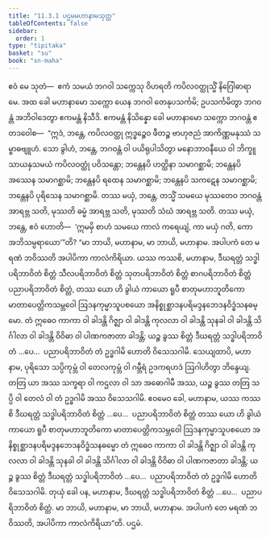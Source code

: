 ```yaml
---
title: "11.3.1 ပဌမမဟာနာမသုတ္တ"
tableOfContents: false
sidebar:
  order: 1
type: "tipitaka"
basket: "su"
book: "sn-maha"
---
```



<DynamicBreadcrumb />

<Division number="1017" book="sn-maha">

<Paragraph number="1903" book="sn-maha">
ဧဝံ မေ သုတံ—  ဧကံ သမယံ ဘဂဝါ သက္ကေသု ဝိဟရတိ ကပိလဝတ္ထုသ္မိံ နိဂြေါဓာရာမေ. အထ ခေါ မဟာနာမော သက္ကော ယေန ဘဂဝါ တေနုပသင်္ကမိ; ဥပသင်္ကမိတွာ ဘဂဝန္တံ အဘိဝါဒေတွာ ဧကမန္တံ နိသီဒိ. ဧကမန္တံ နိသိန္နော ခေါ မဟာနာမော သက္ကော ဘဂဝန္တံ ဧတဒဝေါစ—  “ဣဒံ, ဘန္တေ, ကပိလဝတ္ထု ဣဒ္ဓဉ္စေဝ ဖီတဉ္စ ဗာဟုဇညံ အာကိဏ္ဏမနုဿံ သမ္ဗာဓဗျူဟံ. သော ခွါဟံ, ဘန္တေ, ဘဂဝန္တံ ဝါ ပယိရုပါသိတွာ မနောဘာဝနီယေ ဝါ ဘိက္ခူ သာယနှသမယံ ကပိလဝတ္ထုံ ပဝိသန္တော; ဘန္တေနပိ ဟတ္ထိနာ သမာဂစ္ဆာမိ; ဘန္တေနပိ အဿေန သမာဂစ္ဆာမိ; ဘန္တေနပိ ရထေန သမာဂစ္ဆာမိ; ဘန္တေနပိ သကဋေန သမာဂစ္ဆာမိ; ဘန္တေနပိ ပုရိသေန သမာဂစ္ဆာမိ. တဿ မယှံ, ဘန္တေ, တသ္မိံ သမယေ မုဿတေဝ ဘဂဝန္တံ အာရဗ္ဘ သတိ, မုဿတိ ဓမ္မံ အာရဗ္ဘ သတိ, မုဿတိ သံဃံ အာရဗ္ဘ သတိ. တဿ မယှံ, ဘန္တေ, ဧဝံ ဟောတိ—  ‘ဣမမှိ စာဟံ သမယေ ကာလံ ကရေယျံ, ကာ မယှံ ဂတိ, ကော အဘိသမ္ပရာယော’”တိ?
</Paragraph>

<Paragraph number="1904" book="sn-maha">
“မာ ဘာယိ, မဟာနာမ, မာ ဘာယိ, မဟာနာမ. အပါပကံ တေ မရဏံ ဘဝိဿတိ အပါပိကာ ကာလံကိရိယာ. ယဿ ကဿစိ, မဟာနာမ, ဒီဃရတ္တံ သဒ္ဓါပရိဘာဝိတံ စိတ္တံ သီလပရိဘာဝိတံ စိတ္တံ သုတပရိဘာဝိတံ စိတ္တံ စာဂပရိဘာဝိတံ စိတ္တံ ပညာပရိဘာဝိတံ စိတ္တံ, တဿ ယော ဟိ ခွါယံ ကာယော ရူပီ စာတုမဟာဘူတိကော မာတာပေတ္တိကသမ္ဘဝေါ ဩဒနကုမ္မာသူပစယော အနိစ္စုစ္ဆာဒနပရိမဒ္ဒနဘေဒနဝိဒ္ဓံသနဓမ္မော. တံ ဣဓေဝ ကာကာ ဝါ ခါဒန္တိ ဂိဇ္ဈာ ဝါ ခါဒန္တိ ကုလလာ ဝါ ခါဒန္တိ သုနခါ ဝါ ခါဒန္တိ သိင်္ဂါလာ ဝါ ခါဒန္တိ ဝိဝိဓာ ဝါ ပါဏကဇာတာ ခါဒန္တိ; ယဉ္စ ခွဿ စိတ္တံ ဒီဃရတ္တံ သဒ္ဓါပရိဘာဝိတံ …ပေ…  ပညာပရိဘာဝိတံ တံ ဥဒ္ဓဂါမိ ဟောတိ ဝိသေသဂါမိ.
</Paragraph>

<Paragraph number="1905" book="sn-maha">
သေယျထာပိ, မဟာနာမ, ပုရိသော သပ္ပိကုမ္ဘံ ဝါ တေလကုမ္ဘံ ဝါ ဂမ္ဘီရံ ဥဒကရဟဒံ ဩဂါဟိတွာ ဘိန္ဒေယျ. တတြ ယာ အဿ သက္ခရာ ဝါ ကဌလာ ဝါ သာ အဓောဂါမီ အဿ, ယဉ္စ ခွဿ တတြ သပ္ပိ ဝါ တေလံ ဝါ တံ ဥဒ္ဓဂါမိ အဿ ဝိသေသဂါမိ. ဧဝမေဝ ခေါ, မဟာနာမ, ယဿ ကဿစိ ဒီဃရတ္တံ သဒ္ဓါပရိဘာဝိတံ စိတ္တံ …ပေ…  ပညာပရိဘာဝိတံ စိတ္တံ တဿ ယော ဟိ ခွါယံ ကာယော ရူပီ စာတုမဟာဘူတိကော မာတာပေတ္တိကသမ္ဘဝေါ ဩဒနကုမ္မာသူပစယော အနိစ္စုစ္ဆာဒနပရိမဒ္ဒနဘေဒနဝိဒ္ဓံသနဓမ္မော တံ ဣဓေဝ ကာကာ ဝါ ခါဒန္တိ ဂိဇ္ဈာ ဝါ ခါဒန္တိ ကုလလာ ဝါ ခါဒန္တိ သုနခါ ဝါ ခါဒန္တိ သိင်္ဂါလာ ဝါ ခါဒန္တိ ဝိဝိဓာ ဝါ ပါဏကဇာတာ ခါဒန္တိ; ယဉ္စ ခွဿ စိတ္တံ ဒီဃရတ္တံ သဒ္ဓါပရိဘာဝိတံ …ပေ…  ပညာပရိဘာဝိတံ တံ ဥဒ္ဓဂါမိ ဟောတိ ဝိသေသဂါမိ. တုယှံ ခေါ ပန, မဟာနာမ, ဒီဃရတ္တံ သဒ္ဓါပရိဘာဝိတံ စိတ္တံ …ပေ…  ပညာပရိဘာဝိတံ စိတ္တံ. မာ ဘာယိ, မဟာနာမ, မာ ဘာယိ, မဟာနာမ. အပါပကံ တေ မရဏံ ဘဝိဿတိ, အပါပိကာ ကာလံကိရိယာ”တိ.

</Paragraph>
</Division>

<Paragraph number="1906" type="center" book="sn-maha">
ပဌမံ.
</Paragraph>